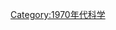 {{依分類劃分的年份
|m=1
|c=9
|d=7
|y=7
|cat=科學
|sortkey=科學
|in=
| parent = 20世纪各年科学
}}
{{Commonscat|1977 in science}}
[[Category:1970年代科学|Category:1970年代科学]]